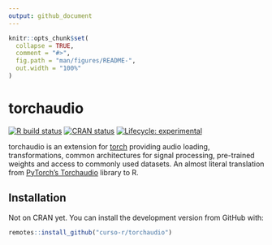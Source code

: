 ```yaml
---
output: github_document
---
```


<!-- README.md is generated from README.Rmd. Please edit that file -->

```r
knitr::opts_chunk$set(
  collapse = TRUE,
  comment = "#>",
  fig.path = "man/figures/README-",
  out.width = "100%"
)
```

# torchaudio

<!-- badges: start -->
[![R build status](https://github.com/curso-r/torchaudio/workflows/R-CMD-check/badge.svg)](https://github.com/curso-r/torchaudio/actions)
[![CRAN status](https://www.r-pkg.org/badges/version/torchaudio)](https://CRAN.R-project.org/package=torchaudio)
[![Lifecycle: experimental](https://img.shields.io/badge/lifecycle-experimental-orange.svg)](https://www.tidyverse.org/lifecycle/#experimental)
<!-- badges: end -->

torchaudio is an extension for [torch](https://github.com/mlverse/torch) providing audio loading, transformations, common architectures for signal processing, pre-trained weights and access to commonly used datasets. An almost literal translation from [PyTorch's Torchaudio](https://pytorch.org/audio/stable/index.html) library to R.

## Installation

Not on CRAN yet. You can install the development version from GitHub with:

```r
remotes::install_github("curso-r/torchaudio")
```


